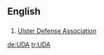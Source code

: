{{see|uda}}
==English==
==={{initialism}}===
{{infl|en|initialism}}
# [[w:Ulster Defense Association|Ulster Defense Association]]

[[de:UDA]]
[[tr:UDA]]